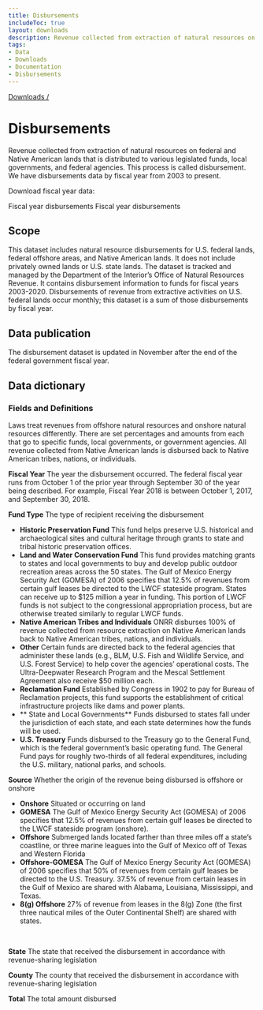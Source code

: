 ```yaml
---
title: Disbursements
includeToc: true
layout: downloads
description: Revenue collected from extraction of natural resources on federal and Native American lands that is distributed to various legislated funds, local governments, and federal agencies. This process is called disbursement.
tags:
- Data
- Downloads
- Documentation
- Disbursements
---
```


[Downloads /](/downloads/)

# Disbursements

Revenue collected from extraction of natural resources on federal and Native American lands that is distributed to various legislated funds, local governments, and federal agencies. This process is called disbursement. We have disbursements data by fiscal year from 2003 to present.
<br />

Download fiscal year data:

<DownloadDataFile linkType="DownloadCsv"  dataSet="fiscal_year_disbursements.csv" >
  Fiscal year disbursements
</DownloadDataFile>

<DownloadDataFile linkType="DownloadXls"  dataSet="fiscal_year_disbursements.xlsx" >
  Fiscal year disbursements
</DownloadDataFile>

## Scope

This dataset includes natural resource disbursements for U.S. federal lands, federal offshore areas, and Native American lands. It does not include privately owned lands or U.S. state lands. The dataset is tracked and managed by the Department of the Interior’s Office of Natural Resources Revenue. It contains disbursement information to funds for fiscal years 2003-2020. Disbursements of revenue from extractive activities on U.S. federal lands occur monthly; this dataset is a sum of those disbursements by fiscal year.

## Data publication

The disbursement dataset is updated in November after the end of the federal government fiscal year.

## Data dictionary

### Fields and Definitions
Laws treat revenues from offshore natural resources and onshore natural resources differently. There are set percentages and amounts from each that go to specific funds, local governments, or government agencies. All revenue collected from Native American lands is disbursed back to Native American tribes, nations, or individuals.
<br />

**Fiscal Year**  The year the disbursement occurred. The federal fiscal year runs from October 1 of the prior year through September 30 of the year being described. For example, Fiscal Year 2018 is between October 1, 2017,  and September 30, 2018.
<br />

**Fund Type**  The type of recipient receiving the disbursement

* **Historic Preservation Fund**  This fund helps preserve U.S. historical and archaeological sites and cultural heritage through grants to state and tribal historic preservation offices.
* **Land and Water Conservation Fund** This fund provides matching grants to states and local governments to buy and develop public outdoor recreation areas across the 50 states. The Gulf of Mexico Energy Security Act (GOMESA) of 2006 specifies that 12.5% of revenues from certain gulf leases be directed to the LWCF stateside program. States can receive up to $125 million a year in funding. This portion of LWCF funds is not subject to the congressional appropriation process, but are otherwise treated similarly to regular LWCF funds.
* **Native American Tribes and Individuals**  ONRR disburses 100% of revenue collected from resource extraction on Native American lands back to Native American tribes, nations, and individuals.
* **Other**  Certain funds are directed back to the federal agencies that administer these lands (e.g., BLM, U.S. Fish and Wildlife Service, and U.S. Forest Service) to help cover the agencies’ operational costs. The Ultra-Deepwater Research Program and the Mescal Settlement Agreement also receive $50 million each.
* **Reclamation Fund**  Established by Congress in 1902 to pay for Bureau of Reclamation projects, this fund supports the establishment of critical infrastructure projects like dams and power plants.
* ** State and Local Governments** Funds disbursed to states fall under the jurisdiction of each state, and each state determines how the funds will be used.
* **U.S. Treasury**  Funds disbursed to the Treasury go to the General Fund, which is the federal government’s basic operating fund. The General Fund pays for roughly two-thirds of all federal expenditures, including the U.S. military, national parks, and schools.

**Source**  Whether the origin of the revenue being disbursed is offshore or onshore

* **Onshore**  Situated or occurring on land
* **GOMESA**  The Gulf of Mexico Energy Security Act (GOMESA) of 2006 specifies that 12.5% of revenues from certain gulf leases be directed to the LWCF stateside program (onshore).
* **Offshore**  Submerged lands located farther than three miles off a state’s coastline, or three marine leagues into the Gulf of Mexico off of Texas and Western Florida
* **Offshore-GOMESA** The Gulf of Mexico Energy Security Act (GOMESA) of 2006 specifies that 50% of revenues from certain gulf leases be directed to the U.S. Treasury. 37.5% of revenue from certain leases in the Gulf of Mexico are shared with Alabama, Louisiana, Mississippi, and Texas.
* **8(g) Offshore** 27% of revenue from leases in the 8(g) Zone (the first three nautical miles of the Outer Continental Shelf) are shared with states.
<br />

**State**  The state that received the disbursement in accordance with revenue-sharing legislation
<br />

**County**  The county that received the disbursement in accordance with revenue-sharing legislation
<br />

**Total**  The total amount disbursed
